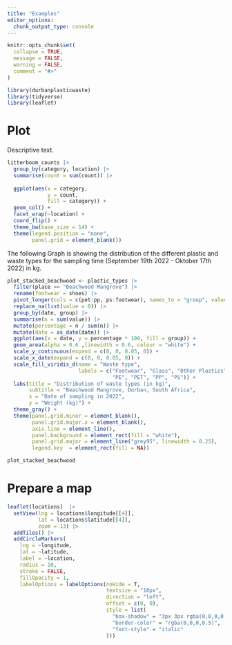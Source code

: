 ```yaml
---
title: "Examples"
editor_options: 
  chunk_output_type: console
---
```


```r
knitr::opts_chunk$set(
  collapse = TRUE,
  message = FALSE,
  warning = FALSE, 
  comment = "#>"
)
```

```r
library(durbanplasticwaste)
library(tidyverse)
library(leaflet)
```

# Plot

Descriptive text.

```r

litterboom_counts |> 
  group_by(category, location) |> 
  summarise(count = sum(count)) |> 
  
  ggplot(aes(x = category,
             y = count,
             fill = category)) +
  geom_col() +
  facet_wrap(~location) +
  coord_flip() +
  theme_bw(base_size = 14) +
  theme(legend.position = "none",
        panel.grid = element_blank()) 


```

The following Graph is showing the distribution of the different plastic and waste types for the sampling time (September 19th 2022 - Oktober 17th 2022) in kg.

```r
plot_stacked_beachwood <- plastic_types |> 
  filter(place == "Beachwood Mangrove") |> 
  rename(footwear = shoes) |>
  pivot_longer(cols = c(pet:pp, ps:footwear), names_to = "group", values_to = "value") |>
  replace_na(list(value = 0)) |> 
  group_by(date, group) |> 
  summarise(n = sum(value)) |> 
  mutate(percentage = n / sum(n)) |> 
  mutate(date = as_date(date)) |> 
  ggplot(aes(x = date, y = percentage * 100, fill = group)) +
  geom_area(alpha = 0.6 ,linewidth = 0.6, colour = "white") +
  scale_y_continuous(expand = c(0, 0, 0.05, 0)) +
  scale_x_date(expand = c(0, 0, 0.05, 0)) +
  scale_fill_viridis_d(name = "Waste type",
                       labels = c("Footwear", "Glass", "Other Plastics", "Other Waste",
                                  "PE", "PET", "PP", "PS")) +
  labs(title = "Distribution of waste types (in kg)",
       subtitle = "Beachwood Mangrove, Durban, South Africa", 
       x = "Date of sampling in 2022",
       y = "Weight (kg)") +
  theme_gray() +
  theme(panel.grid.minor = element_blank(),
        panel.grid.major.x = element_blank(),
        axis.line = element_line(),
        panel.background = element_rect(fill = "white"),
        panel.grid.major = element_line("grey95", linewidth = 0.25),
        legend.key  = element_rect(fill = NA)) 

plot_stacked_beachwood
```  

# Prepare a map

```r
leaflet(locations)  |>
  setView(lng = locations$longitude[[4]],
          lat = locations$latitude[[4]],
          zoom = 13) |>
  addTiles() |>
  addCircleMarkers(
    lng = ~longitude,
    lat = ~latitude,
    label = ~location,
    radius = 10,
    stroke = FALSE,
    fillOpacity = 1,
    labelOptions = labelOptions(noHide = T,
                                textsize = "10px",
                                direction = "left",
                                offset = c(0, 0),
                                style = list(
                                  "box-shadow" = "3px 3px rgba(0,0,0,0.25)",
                                  "border-color" = "rgba(0,0,0,0.5)",
                                  "font-style" = "italic"
                                )))

```

